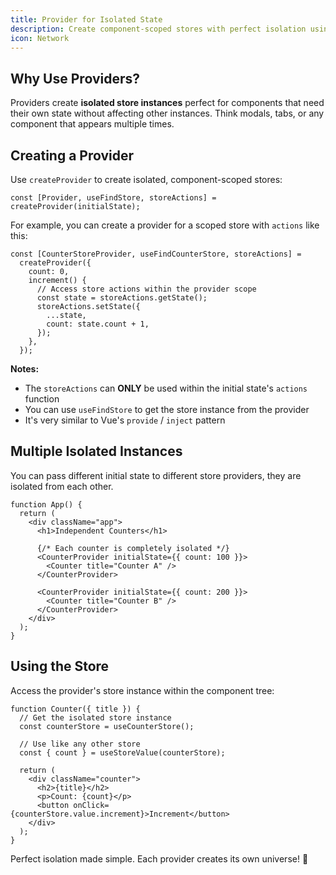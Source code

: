 ```yaml
---
title: Provider for Isolated State
description: Create component-scoped stores with perfect isolation using React Context
icon: Network
---
```


## Why Use Providers?

Providers create **isolated store instances** perfect for components that need their own state without affecting other instances. Think modals, tabs, or any component that appears multiple times.

## Creating a Provider

Use `createProvider` to create isolated, component-scoped stores:

```tsx
const [Provider, useFindStore, storeActions] = createProvider(initialState);
```

For example, you can create a provider for a scoped store with `actions` like this:

```tsx
const [CounterStoreProvider, useFindCounterStore, storeActions] =
  createProvider({
    count: 0,
    increment() {
      // Access store actions within the provider scope
      const state = storeActions.getState();
      storeActions.setState({
        ...state,
        count: state.count + 1,
      });
    },
  });
```

**Notes:**

- The `storeActions` can **ONLY** be used within the initial state's `actions` function
- You can use `useFindStore` to get the store instance from the provider
- It's very similar to Vue's `provide` / `inject` pattern

## Multiple Isolated Instances

You can pass different initial state to different store providers, they are isolated from each other.

```tsx
function App() {
  return (
    <div className="app">
      <h1>Independent Counters</h1>

      {/* Each counter is completely isolated */}
      <CounterProvider initialState={{ count: 100 }}>
        <Counter title="Counter A" />
      </CounterProvider>

      <CounterProvider initialState={{ count: 200 }}>
        <Counter title="Counter B" />
      </CounterProvider>
    </div>
  );
}
```

## Using the Store

Access the provider's store instance within the component tree:

```tsx
function Counter({ title }) {
  // Get the isolated store instance
  const counterStore = useCounterStore();

  // Use like any other store
  const { count } = useStoreValue(counterStore);

  return (
    <div className="counter">
      <h2>{title}</h2>
      <p>Count: {count}</p>
      <button onClick={counterStore.value.increment}>Increment</button>
    </div>
  );
}
```

Perfect isolation made simple. Each provider creates its own universe! 🌟

